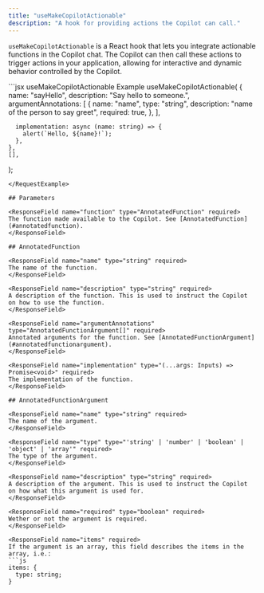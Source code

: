 ```yaml
---
title: "useMakeCopilotActionable"
description: "A hook for providing actions the Copilot can call."
---
```


`useMakeCopilotActionable` is a React hook that lets you integrate
 actionable functions in the Copilot chat. The Copilot can then call these
 actions to trigger actions in your application, allowing for interactive 
 and dynamic behavior controlled by the Copilot.


<RequestExample>
  ```jsx useMakeCopilotActionable Example
  useMakeCopilotActionable(
    {
      name: "sayHello",
      description: "Say hello to someone.",
      argumentAnnotations: [
        {
          name: "name",
          type: "string",
          description: "name of the person to say greet",
          required: true,
        },
      ],

      implementation: async (name: string) => {
        alert(`Hello, ${name}!`);
      },
    },
    [],
  );
  ```
</RequestExample>

## Parameters

<ResponseField name="function" type="AnnotatedFunction" required>
  The function made available to the Copilot. See [AnnotatedFunction](#annotatedfunction).
</ResponseField>

## AnnotatedFunction

<ResponseField name="name" type="string" required>
  The name of the function.
</ResponseField>

<ResponseField name="description" type="string" required>
  A description of the function. This is used to instruct the Copilot
  on how to use the function.
</ResponseField>

<ResponseField name="argumentAnnotations" type="AnnotatedFunctionArgument[]" required>
  Annotated arguments for the function. See [AnnotatedFunctionArgument](#annotatedfunctionargument).
</ResponseField>

<ResponseField name="implementation" type="(...args: Inputs) => Promise<void>" required>
  The implementation of the function.
</ResponseField>

## AnnotatedFunctionArgument

<ResponseField name="name" type="string" required>
  The name of the argument.
</ResponseField>

<ResponseField name="type" type="'string' | 'number' | 'boolean' | 'object' | 'array'" required>
  The type of the argument.
</ResponseField>

<ResponseField name="description" type="string" required>
  A description of the argument. This is used to instruct the Copilot
  on how what this argument is used for.
</ResponseField>

<ResponseField name="required" type="boolean" required>
  Wether or not the argument is required.
</ResponseField>

<ResponseField name="items" required>
  If the argument is an array, this field describes the items in the array, i.e.:
  ```js
  items: {
    type: string;
  }
  ```
</ResponseField>